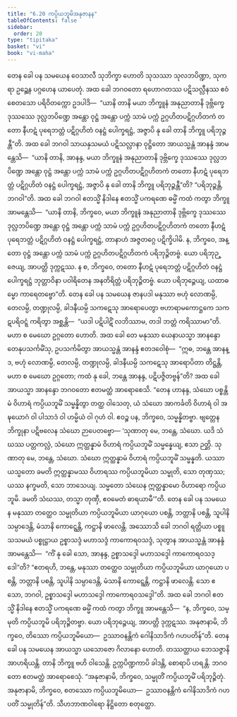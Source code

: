```yaml
---
title: "6.20 ကပ္ပိယဘူမိအနုဇာနန"
tableOfContents: false
sidebar:
  order: 20
type: "tipitaka"
basket: "vi"
book: "vi-maha"
---
```



<DynamicBreadcrumb />

<Division number="295" book="vi-maha" e="ch" v="3" p="335">

<Paragraph number="1334" book="vi-maha">
တေန ခေါ ပန သမယေန ဝေသာလီ သုဘိက္ခာ ဟောတိ သုသဿာ သုလဘပိဏ္ဍာ, သုကရာ ဥဉ္ဆေန ပဂ္ဂဟေန ယာပေတုံ. အထ ခေါ ဘဂဝတော ရဟောဂတဿ ပဋိသလ္လီနဿ ဧဝံ စေတသော ပရိဝိတက္ကော ဥဒပါဒိ—  “ယာနိ တာနိ မယာ ဘိက္ခူနံ အနုညာတာနိ ဒုဗ္ဘိက္ခေ ဒုဿဿေ ဒုလ္လဘပိဏ္ဍေ အန္တော ဝုဋ္ဌံ အန္တော ပက္ကံ သာမံ ပက္ကံ ဥဂ္ဂဟိတပဋိဂ္ဂဟိတကံ တတော နီဟဋံ ပုရေဘတ္တံ ပဋိဂ္ဂဟိတံ ဝနဋ္ဌံ ပေါက္ခရဋ္ဌံ, အဇ္ဇာပိ နု ခေါ တာနိ ဘိက္ခူ ပရိဘုဉ္ဇန္တီ”တိ. အထ ခေါ ဘဂဝါ သာယနှသမယံ ပဋိသလ္လာနာ ဝုဋ္ဌိတော အာယသ္မန္တံ အာနန္ဒံ အာမန္တေသိ—  “ယာနိ တာနိ, အာနန္ဒ, မယာ ဘိက္ခူနံ အနုညာတာနိ ဒုဗ္ဘိက္ခေ ဒုဿဿေ ဒုလ္လဘပိဏ္ဍေ အန္တော ဝုဋ္ဌံ အန္တော ပက္ကံ သာမံ ပက္ကံ ဥဂ္ဂဟိတပဋိဂ္ဂဟိတကံ တတော နီဟဋံ ပုရေဘတ္တံ ပဋိဂ္ဂဟိတံ ဝနဋ္ဌံ ပေါက္ခရဋ္ဌံ, အဇ္ဇာပိ နု ခေါ တာနိ ဘိက္ခူ ပရိဘုဉ္ဇန္တီ”တိ? “ပရိဘုဉ္ဇန္တိ, ဘဂဝါ”တိ.
</Paragraph>

<Paragraph number="1335" book="vi-maha">
အထ ခေါ ဘဂဝါ ဧတသ္မိံ နိဒါနေ ဧတသ္မိံ ပကရဏေ ဓမ္မိံ ကထံ ကတွာ ဘိက္ခူ အာမန္တေသိ—  “ယာနိ တာနိ, ဘိက္ခဝေ, မယာ ဘိက္ခူနံ အနုညာတာနိ ဒုဗ္ဘိက္ခေ ဒုဿဿေ ဒုလ္လဘပိဏ္ဍေ အန္တော ဝုဋ္ဌံ အန္တော ပက္ကံ သာမံ ပက္ကံ ဥဂ္ဂဟိတပဋိဂ္ဂဟိတကံ တတော နီဟဋံ ပုရေဘတ္တံ ပဋိဂ္ဂဟိတံ ဝနဋ္ဌံ ပေါက္ခရဋ္ဌံ, တာနာဟံ အဇ္ဇတဂ္ဂေ ပဋိက္ခိပါမိ. န, ဘိက္ခဝေ, အန္တော ဝုဋ္ဌံ အန္တော ပက္ကံ သာမံ ပက္ကံ ဥဂ္ဂဟိတပဋိဂ္ဂဟိတကံ ပရိဘုဉ္ဇိတဗ္ဗံ. ယော ပရိဘုဉ္ဇေယျ, အာပတ္တိ ဒုက္ကဋဿ. န စ, ဘိက္ခဝေ, တတော နီဟဋံ ပုရေဘတ္တံ ပဋိဂ္ဂဟိတံ ဝနဋ္ဌံ ပေါက္ခရဋ္ဌံ ဘုတ္တာဝိနာ ပဝါရိတေန အနတိရိတ္တံ ပရိဘုဉ္ဇိတဗ္ဗံ. ယော ပရိဘုဉ္ဇေယျ, ယထာဓမ္မော ကာရေတဗ္ဗော”တိ.
</Paragraph>

<Paragraph number="1336" book="vi-maha">
တေန ခေါ ပန သမယေန ဇာနပဒါ မနုဿာ ဗဟုံ လောဏမ္ပိ, တေလမ္ပိ, တဏ္ဍုလမ္ပိ, ခါဒနီယမ္ပိ သကဋေသု အာရောပေတွာ ဗဟာရာမကောဋ္ဌကေ သကဋပရိဝဋ္ဋံ ကရိတွာ အစ္ဆန္တိ—  “ယဒါ ပဋိပါဋိံ လဘိဿာမ, တဒါ ဘတ္တံ ကရိဿာမာ”တိ. မဟာ စ မေဃော ဥဂ္ဂတော ဟောတိ. အထ ခေါ တေ မနုဿာ ယေနာယသ္မာ အာနန္ဒော တေနုပသင်္ကမိံသု, ဥပသင်္ကမိတွာ အာယသ္မန္တံ အာနန္ဒံ ဧတဒဝေါစုံ—  “ဣဓ, ဘန္တေ အာနန္ဒ, ဗဟုံ လောဏမ္ပိ, တေလမ္ပိ, တဏ္ဍုလမ္ပိ, ခါဒနီယမ္ပိ သကဋေသု အာရောပိတာ တိဋ္ဌန္တိ, မဟာ စ မေဃော ဥဂ္ဂတော; ကထံ နု ခေါ, ဘန္တေ အာနန္ဒ, ပဋိပဇ္ဇိတဗ္ဗန်”တိ? အထ ခေါ အာယသ္မာ အာနန္ဒော ဘဂဝတော ဧတမတ္ထံ အာရောစေသိ. “တေန ဟာနန္ဒ, သံဃော ပစ္စန္တိမံ ဝိဟာရံ ကပ္ပိယဘူမိံ သမ္မန္နိတွာ တတ္ထ ဝါသေတု, ယံ သံဃော အာကင်္ခတိ ဝိဟာရံ ဝါ အဍ္ဎယောဂံ ဝါ ပါသာဒံ ဝါ ဟမ္မိယံ ဝါ ဂုဟံ ဝါ. ဧဝဉ္စ ပန, ဘိက္ခဝေ, သမ္မန္နိတဗ္ဗာ. ဗျတ္တေန ဘိက္ခုနာ ပဋိဗလေန သံဃော ဉာပေတဗ္ဗော—
</Paragraph>

<Paragraph number="1337" book="vi-maha">
‘သုဏာတု မေ, ဘန္တေ, သံဃော. ယဒိ သံဃဿ ပတ္တကလ္လံ, သံဃော ဣတ္ထန္နာမံ ဝိဟာရံ ကပ္ပိယဘူမိံ သမ္မန္နေယျ, ဧသာ ဉတ္တိ.
</Paragraph>

<Paragraph number="1338" book="vi-maha">
သုဏာတု မေ, ဘန္တေ, သံဃော. သံဃော ဣတ္ထန္နာမံ ဝိဟာရံ ကပ္ပိယဘူမိံ သမ္မန္နတိ. ယဿာယသ္မတော ခမတိ ဣတ္ထန္နာမဿ ဝိဟာရဿ ကပ္ပိယဘူမိယာ သမ္မုတိ, သော တုဏှဿ; ယဿ နက္ခမတိ, သော ဘာသေယျ.
</Paragraph>

<Paragraph number="1339" book="vi-maha">
သမ္မတော သံဃေန ဣတ္ထန္နာမော ဝိဟာရော ကပ္ပိယဘူမိ. ခမတိ သံဃဿ, တသ္မာ တုဏှီ, ဧဝမေတံ ဓာရယာမီ’”တိ.
</Paragraph>

<Paragraph number="1340" book="vi-maha">
တေန ခေါ ပန သမယေန မနုဿာ တတ္ထေဝ သမ္မုတိယာ ကပ္ပိယဘူမိယာ ယာဂုယော ပစန္တိ, ဘတ္တာနိ ပစန္တိ, သူပါနိ သမ္ပာဒေန္တိ, မံသာနိ ကောဋ္ဋေန္တိ, ကဋ္ဌာနိ ဖာလေန္တိ. အဿောသိ ခေါ ဘဂဝါ ရတ္တိယာ ပစ္စူသသမယံ ပစ္စုဋ္ဌာယ ဥစ္စာသဒ္ဒံ မဟာသဒ္ဒံ ကာကောရဝသဒ္ဒံ, သုတွာန အာယသ္မန္တံ အာနန္ဒံ အာမန္တေသိ—  “ကိံ နု ခေါ သော, အာနန္ဒ, ဥစ္စာသဒ္ဒေါ မဟာသဒ္ဒေါ ကာကောရဝသဒ္ဒေါ”တိ? “ဧတရဟိ, ဘန္တေ, မနုဿာ တတ္ထေဝ သမ္မုတိယာ ကပ္ပိယဘူမိယာ ယာဂုယော ပစန္တိ, ဘတ္တာနိ ပစန္တိ, သူပါနိ သမ္ပာဒေန္တိ, မံသာနိ ကောဋ္ဋေန္တိ, ကဋ္ဌာနိ ဖာလေန္တိ. သော ဧသော, ဘဂဝါ, ဥစ္စာသဒ္ဒေါ မဟာသဒ္ဒေါ ကာကောရဝသဒ္ဒေါ”တိ. အထ ခေါ ဘဂဝါ ဧတသ္မိံ နိဒါနေ ဧတသ္မိံ ပကရဏေ ဓမ္မိံ ကထံ ကတွာ ဘိက္ခူ အာမန္တေသိ—  “န, ဘိက္ခဝေ, သမ္မုတိ ကပ္ပိယဘူမိ ပရိဘုဉ္ဇိတဗ္ဗာ. ယော ပရိဘုဉ္ဇေယျ, အာပတ္တိ ဒုက္ကဋဿ. အနုဇာနာမိ, ဘိက္ခဝေ, တိဿော ကပ္ပိယဘူမိယော—  ဥဿာဝနန္တိကံ ဂေါနိသာဒိကံ ဂဟပတိန်”တိ.
</Paragraph>

<Paragraph number="1341" book="vi-maha">
တေန ခေါ ပန သမယေန အာယသ္မာ ယသောဇော ဂိလာနော ဟောတိ. တဿတ္ထာယ ဘေသဇ္ဇာနိ အာဟရိယန္တိ. တာနိ ဘိက္ခူ ဗဟိ ဝါသေန္တိ. ဥက္ကပိဏ္ဍကာပိ ခါဒန္တိ, စောရာပိ ဟရန္တိ. ဘဂဝတော ဧတမတ္ထံ အာရောစေသုံ. “အနုဇာနာမိ, ဘိက္ခဝေ, သမ္မုတိံ ကပ္ပိယဘူမိံ ပရိဘုဉ္ဇိတုံ. အနုဇာနာမိ, ဘိက္ခဝေ, စတဿော ကပ္ပိယဘူမိယော—  ဥဿာဝနန္တိကံ ဂေါနိသာဒိကံ ဂဟပတိံ သမ္မုတိန်”တိ.

</Paragraph>
</Division>

<Paragraph number="1342" type="center" book="vi-maha">
သီဟဘာဏဝါရော နိဋ္ဌိတော စတုတ္ထော.
</Paragraph>